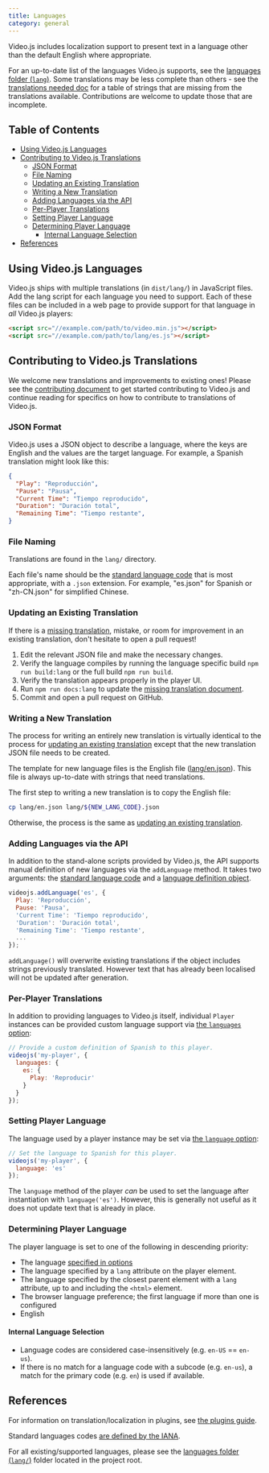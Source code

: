 ```yaml
---
title: Languages
category: general
---
```


Video.js includes localization support to present text in a language other than the default English where appropriate.

For an up-to-date list of the languages Video.js supports, see the [languages folder (`lang`)][lang-supported].
Some translations may be less complete than others - see the [translations needed doc][translations-needed] for a table of strings that are missing from the translations available.  Contributions are welcome to update those that are incomplete.

## Table of Contents

* [Using Video.js Languages](#using-videojs-languages)
* [Contributing to Video.js Translations](#contributing-to-videojs-translations)
  * [JSON Format](#json-format)
  * [File Naming](#file-naming)
  * [Updating an Existing Translation](#updating-an-existing-translation)
  * [Writing a New Translation](#writing-a-new-translation)
  * [Adding Languages via the API](#adding-languages-via-the-api)
  * [Per-Player Translations](#per-player-translations)
  * [Setting Player Language](#setting-player-language)
  * [Determining Player Language](#determining-player-language)
    * [Internal Language Selection](#internal-language-selection)
* [References](#references)

## Using Video.js Languages

Video.js ships with multiple translations (in `dist/lang/`) in JavaScript files.
Add the lang script for each language you need to support.
Each of these files can be included in a web page to provide support for that language in _all_ Video.js players:

```html
<script src="//example.com/path/to/video.min.js"></script>
<script src="//example.com/path/to/lang/es.js"></script>
```

## Contributing to Video.js Translations

We welcome new translations and improvements to existing ones! Please see the [contributing document](../../CONTRIBUTING.md) to get started contributing to Video.js and continue reading for specifics on how to contribute to translations of Video.js.

### JSON Format

Video.js uses a JSON object to describe a language, where the keys are English and the values are the target language. For example, a Spanish translation might look like this:

```JSON
{
  "Play": "Reproducción",
  "Pause": "Pausa",
  "Current Time": "Tiempo reproducido",
  "Duration": "Duración total",
  "Remaining Time": "Tiempo restante",
}
```

### File Naming

Translations are found in the `lang/` directory.

Each file's name should be the [standard language code][lang-codes] that is most appropriate, with a `.json` extension. For example, "es.json" for Spanish or "zh-CN.json" for simplified Chinese.

### Updating an Existing Translation

If there is a [missing translation](/docs/translations-needed.md), mistake, or room for improvement in an existing translation, don't hesitate to open a pull request!

1. Edit the relevant JSON file and make the necessary changes.
1. Verify the language compiles by running the language specific build `npm run build:lang` or the full build `npm run build`.
1. Verify the translation appears properly in the player UI.
1. Run `npm run docs:lang` to update the [missing translation document](/docs/translations-needed.md).
1. Commit and open a pull request on GitHub.

### Writing a New Translation

The process for writing an entirely new translation is virtually identical to the process for [updating an existing translation](#updating-an-existing-translation) except that the new translation JSON file needs to be created.

The template for new language files is the English file ([lang/en.json][lang-en]). This file is always up-to-date with strings that need translations.

The first step to writing a new translation is to copy the English file:

```sh
cp lang/en.json lang/${NEW_LANG_CODE}.json
```

Otherwise, the process is the same as [updating an existing translation](#updating-an-existing-translation).

### Adding Languages via the API

In addition to the stand-alone scripts provided by Video.js, the API supports manual definition of new languages via the `addLanguage` method. It takes two arguments: the [standard language code][lang-codes] and a [language definition object](#json-format).

```js
videojs.addLanguage('es', {
  Play: 'Reproducción',
  Pause: 'Pausa',
  'Current Time': 'Tiempo reproducido',
  'Duration': 'Duración total',
  'Remaining Time': 'Tiempo restante',
  ...
});
```

`addLanguage()` will overwrite existing translations if the object includes strings previously translated. However text that has already been localised will not be updated after generation.

### Per-Player Translations

In addition to providing languages to Video.js itself, individual `Player` instances can be provided custom language support via [the `languages` option](/docs/guides/options.md#languages):

```js
// Provide a custom definition of Spanish to this player.
videojs('my-player', {
  languages: {
    es: {
      Play: 'Reproducir'
    }
  }
});
```

### Setting Player Language

The language used by a player instance may be set via [the `language` option](/docs/guides/options.md#language):

```js
// Set the language to Spanish for this player.
videojs('my-player', {
  language: 'es'
});
```

The `language` method of the player _can_ be used to set the language after instantiation with `language('es')`. However, this is generally not useful as it does not update text that is already in place.

### Determining Player Language

The player language is set to one of the following in descending priority:

* The language [specified in options](#setting-default-player-language)
* The language specified by a `lang` attribute on the player element.
* The language specified by the closest parent element with a `lang` attribute, up to and including the `<html>` element.
* The browser language preference; the first language if more than one is configured
* English

#### Internal Language Selection

* Language codes are considered case-insensitively (e.g. `en-US` == `en-us`).
* If there is no match for a language code with a subcode (e.g. `en-us`), a match for the primary code (e.g. `en`) is used if available.

## References

For information on translation/localization in plugins, see [the plugins guide](/docs/guides/plugins.md).

Standard languages codes [are defined by the IANA][lang-codes].

For all existing/supported languages, please see the [languages folder (`lang/`)][lang-supported] folder located in the project root.

[lang-en]: /lang/en.json

[lang-supported]: /lang

[lang-codes]: https://www.iana.org/assignments/language-subtag-registry/language-subtag-registry

[translations-needed]: https://github.com/videojs/video.js/blob/main/docs/translations-needed.md
